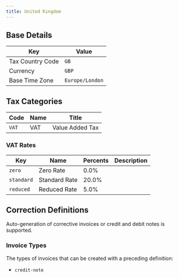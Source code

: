 ```yaml
---
title: United Kingdom
---
```


## Base Details

| Key | Value |
| --- | ----- |
| Tax Country Code | <code>GB</code> |
| Currency | <code>GBP</code> |
| Base Time Zone | <code>Europe/London</code> |

## Tax Categories

| Code | Name | Title |
| ---- | ---- | ----- |
| <code>VAT</code> | VAT | Value Added Tax |

### VAT Rates

| Key | Name | Percents | Description |
| --- | ---- | -------- | ----------- |
| <code>zero</code> | Zero Rate | 0.0% |  |
| <code>standard</code> | Standard Rate | 20.0% |  |
| <code>reduced</code> | Reduced Rate | 5.0% |  |

## Correction Definitions

Auto-generation of corrective invoices or credit and debit notes is
supported.

### Invoice Types

The types of invoices that can be created with a preceding definition:
- <code>credit-note</code>
